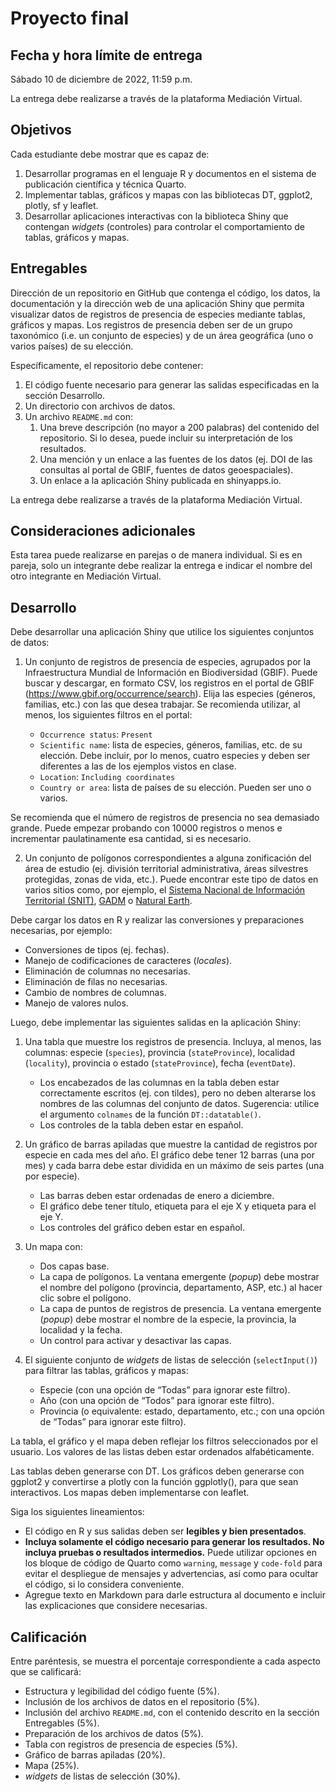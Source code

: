 # Proyecto final {.unnumbered}

## Fecha y hora límite de entrega {.unnumbered}
Sábado 10 de diciembre de 2022, 11:59 p.m.

La entrega debe realizarse a través de la plataforma Mediación Virtual.

## Objetivos {.unnumbered}
Cada estudiante debe mostrar que es capaz de:

1.  Desarrollar programas en el lenguaje R y documentos en el sistema de publicación científica y técnica Quarto.
2.  Implementar tablas, gráficos y mapas con las bibliotecas DT, ggplot2, plotly, sf y leaflet.
3.  Desarrollar aplicaciones interactivas con la biblioteca Shiny que contengan *widgets* (controles) para controlar el comportamiento de tablas, gráficos y mapas.

## Entregables {.unnumbered}
Dirección de un repositorio en GitHub que contenga el código, los datos, la documentación y la dirección web de una aplicación Shiny que permita visualizar datos de registros de presencia de especies mediante tablas, gráficos y mapas. Los registros de presencia deben ser de un grupo taxonómico (i.e. un conjunto de especies) y de un área geográfica (uno o varios países) de su elección.

Específicamente, el repositorio debe contener:

1.  El código fuente necesario para generar las salidas especificadas en la sección Desarrollo.
2.  Un directorio con archivos de datos.
3.  Un archivo `README.md` con:
    1.  Una breve descripción (no mayor a 200 palabras) del contenido del repositorio. Si lo desea, puede incluir su interpretación de los resultados.
    2.  Una mención y un enlace a las fuentes de los datos (ej. DOI de las consultas al portal de GBIF, fuentes de datos geoespaciales).
    3.  Un enlace a la aplicación Shiny publicada en shinyapps.io.

La entrega debe realizarse a través de la plataforma Mediación Virtual.

## Consideraciones adicionales {.unnumbered}
Esta tarea puede realizarse en parejas o de manera individual. Si es en pareja, solo un integrante debe realizar la entrega e indicar el nombre del otro integrante en Mediación Virtual.

## Desarrollo {.unnumbered}
Debe desarrollar una aplicación Shiny que utilice los siguientes conjuntos de datos:

1. Un conjunto de registros de presencia de especies, agrupados por la Infraestructura Mundial de Información en Biodiversidad (GBIF). Puede buscar y descargar, en formato CSV, los registros en el portal de GBIF ([https://www.gbif.org/occurrence/search](https://www.gbif.org/occurrence/search)). Elija las especies (géneros, familias, etc.) con las que desea trabajar. Se recomienda utilizar, al menos, los siguientes filtros en el portal:

    - `Occurrence status`: `Present`
    - `Scientific name`: lista de especies, géneros, familias, etc. de su elección. Debe incluir, por lo menos, cuatro especies y deben ser diferentes a las de los ejemplos vistos en clase. 
    - `Location`: `Including coordinates`
    - `Country or area`: lista de países de su elección. Pueden ser uno o varios.

Se recomienda que el número de registros de presencia no sea demasiado grande. Puede empezar probando con 10000 registros o menos e incrementar paulatinamente esa cantidad, si es necesario.
    
2. Un conjunto de polígonos correspondientes a alguna zonificación del área de estudio (ej. división territorial administrativa, áreas silvestres protegidas, zonas de vida, etc.). Puede encontrar este tipo de datos en varios sitios como, por ejemplo, el [Sistema Nacional de Información Territorial (SNIT)](https://www.snitcr.go.cr/), [GADM](https://gadm.org/) o [Natural Earth](https://www.naturalearthdata.com/).

Debe cargar los datos en R y realizar las conversiones y preparaciones necesarias, por ejemplo:

-   Conversiones de tipos (ej. fechas).
-   Manejo de codificaciones de caracteres (*locales*).
-   Eliminación de columnas no necesarias.
-   Eliminación de filas no necesarias.
-   Cambio de nombres de columnas.
-   Manejo de valores nulos.

Luego, debe implementar las siguientes salidas en la aplicación Shiny:

1.  Una tabla que muestre los registros de presencia. Incluya, al menos, las columnas: especie (`species`), provincia (`stateProvince`), localidad (`locality`), provincia o estado (`stateProvince`), fecha (`eventDate`).
    - Los encabezados de las columnas en la tabla deben estar correctamente escritos (ej. con tildes), pero no deben alterarse los nombres de las columnas del conjunto de datos. Sugerencia: utilice el argumento `colnames` de la función `DT::datatable()`.
    - Los controles de la tabla deben estar en español.

2.  Un gráfico de barras apiladas que muestre la cantidad de registros por especie en cada mes del año. El gráfico debe tener 12 barras (una por mes) y cada barra debe estar dividida en un máximo de seis partes (una por especie). 
    - Las barras deben estar ordenadas de enero a diciembre.
    - El gráfico debe tener título, etiqueta para el eje X y etiqueta para el eje Y.
    - Los controles del gráfico deben estar en español.

3.  Un mapa con:

    - Dos capas base.
    - La capa de polígonos. La ventana emergente (*popup*) debe mostrar el nombre del polígono (provincia, departamento, ASP, etc.) al hacer clic sobre el polígono.
    - La capa de puntos de registros de presencia. La ventana emergente (*popup*) debe mostrar el nombre de la especie, la provincia, la localidad y la fecha.
    - Un control para activar y desactivar las capas.

4. El siguiente conjunto de *widgets* de listas de selección (`selectInput()`) para filtrar las tablas, gráficos y mapas:
    - Especie (con una opción de "Todas" para ignorar este filtro).
    - Año (con una opción de "Todos" para ignorar este filtro).
    - Provincia (o equivalente: estado, departamento, etc.; con una opción de "Todas" para ignorar este filtro).
    
La tabla, el gráfico y el mapa deben reflejar los filtros seleccionados por el usuario. Los valores de las listas deben estar ordenados alfabéticamente.

Las tablas deben generarse con DT. Los gráficos deben generarse con ggplot2 y convertirse a plotly con la función ggplotly(), para que sean interactivos. Los mapas deben implementarse con leaflet.

Siga los siguientes lineamientos:

-   El código en R y sus salidas deben ser **legibles y bien presentados**.
-   **Incluya solamente el código necesario para generar los resultados. No incluya pruebas o resultados intermedios.** Puede utilizar opciones en los bloque de código de Quarto como `warning`, `message` y `code-fold` para evitar el despliegue de mensajes y advertencias, así como para ocultar el código, si lo considera conveniente.
-   Agregue texto en Markdown para darle estructura al documento e incluir las explicaciones que considere necesarias.

## Calificación {.unnumbered}

Entre paréntesis, se muestra el porcentaje correspondiente a cada aspecto que se calificará:

-   Estructura y legibilidad del código fuente (5%).
-   Inclusión de los archivos de datos en el repositorio (5%).
-   Inclusión del archivo `README.md`, con el contenido descrito en la sección Entregables (5%).
-   Preparación de los archivos de datos (5%).
-   Tabla con registros de presencia de especies (5%).
-   Gráfico de barras apiladas (20%).
-   Mapa (25%).
-   *widgets* de listas de selección (30%).
